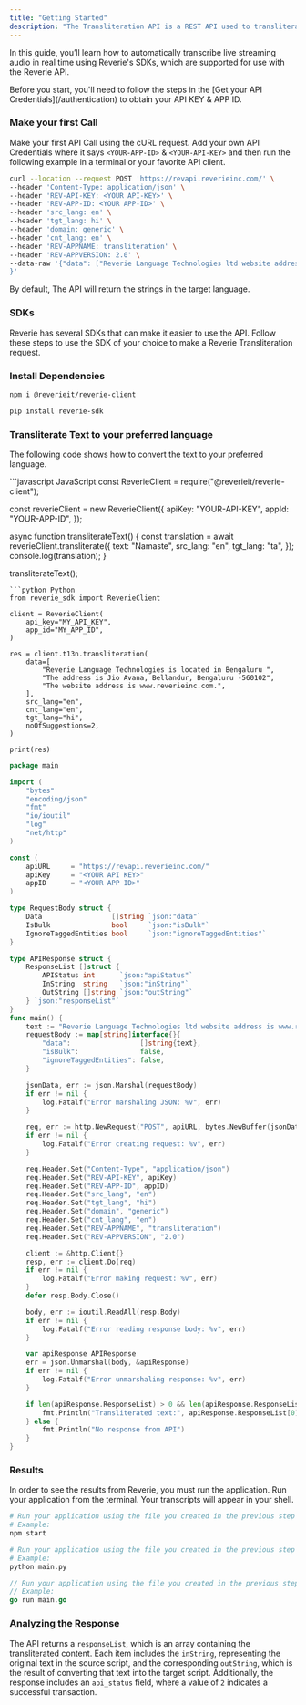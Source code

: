 ```yaml
---
title: "Getting Started"
description: "The Transliteration API is a REST API used to transliterate the content from English to Indic languages and vice-versa. "
---
```



In this guide, you’ll learn how to automatically transcribe live streaming audio in real time using Reverie's SDKs, which are supported for use with the Reverie API.

<Note>
  Before you start, you'll need to follow the steps in the [Get your API
  Credentials](/authentication) to obtain your API KEY & APP ID.
</Note>

### Make your first Call

Make your first API Call using the cURL request. Add your own API Credentials where it says `<YOUR-APP-ID>` & `<YOUR-API-KEY>`
and then run the following example in a terminal or your favorite API client.

```bash
curl --location --request POST 'https://revapi.reverieinc.com/' \
--header 'Content-Type: application/json' \
--header 'REV-API-KEY: <YOUR API-KEY>' \
--header 'REV-APP-ID: <YOUR APP-ID>' \
--header 'src_lang: en' \
--header 'tgt_lang: hi' \
--header 'domain: generic' \
--header 'cnt_lang: en' \
--header 'REV-APPNAME: transliteration' \
--header 'REV-APPVERSION: 2.0' \
--data-raw '{"data": ["Reverie Language Technologies ltd website address is www.reverieinc.com"],
}'
```

By default, The API will return the strings in the target language.

### SDKs

Reverie has several SDKs that can make it easier to use the API.
Follow these steps to use the SDK of your choice to make a Reverie Transliteration request.

### Install Dependencies

<CodeGroup>

```bash JavaScript
npm i @reverieit/reverie-client
```

```bash Python
pip install reverie-sdk
```

</CodeGroup>

### Transliterate Text to your preferred language

The following code shows how to convert the text to your preferred language.

<CodeGroup>
```javascript JavaScript
const ReverieClient = require("@reverieit/reverie-client");

const reverieClient = new ReverieClient({
  apiKey: "YOUR-API-KEY",
  appId: "YOUR-APP-ID",
});

async function transliterateText() {
  const translation = await reverieClient.transliterate({
    text: "Namaste",
    src_lang: "en",
    tgt_lang: "ta",
  });
  console.log(translation);
}

transliterateText();
```
```python Python
from reverie_sdk import ReverieClient

client = ReverieClient(
    api_key="MY_API_KEY",
    app_id="MY_APP_ID",
)

res = client.t13n.transliteration(
    data=[
        "Reverie Language Technologies is located in Bengaluru ",
        "The address is Jio Avana, Bellandur, Bengaluru -560102",
        "The website address is www.reverieinc.com.",
    ],
    src_lang="en",
    cnt_lang="en",
    tgt_lang="hi",
    noOfSuggestions=2,
)

print(res)
```
```go Go
package main

import (
	"bytes"
	"encoding/json"
	"fmt"
	"io/ioutil"
	"log"
	"net/http"
)

const (
	apiURL     = "https://revapi.reverieinc.com/"
	apiKey     = "<YOUR API KEY>"
	appID      = "<YOUR APP ID>"
)

type RequestBody struct {
	Data                 []string `json:"data"`
	IsBulk               bool     `json:"isBulk"`
	IgnoreTaggedEntities bool     `json:"ignoreTaggedEntities"`
}

type APIResponse struct {
	ResponseList []struct {
		APIStatus int      `json:"apiStatus"`
		InString  string   `json:"inString"`
		OutString []string `json:"outString"`
	} `json:"responseList"`
}
func main() {
	text := "Reverie Language Technologies ltd website address is www.reverieinc.com"
	requestBody := map[string]interface{}{
		"data":                 []string{text},
		"isBulk":               false,
		"ignoreTaggedEntities": false,
	}

	jsonData, err := json.Marshal(requestBody)
	if err != nil {
		log.Fatalf("Error marshaling JSON: %v", err)
	}

	req, err := http.NewRequest("POST", apiURL, bytes.NewBuffer(jsonData))
	if err != nil {
		log.Fatalf("Error creating request: %v", err)
	}

	req.Header.Set("Content-Type", "application/json")
	req.Header.Set("REV-API-KEY", apiKey)
	req.Header.Set("REV-APP-ID", appID)
	req.Header.Set("src_lang", "en")
	req.Header.Set("tgt_lang", "hi")
	req.Header.Set("domain", "generic")
	req.Header.Set("cnt_lang", "en")
	req.Header.Set("REV-APPNAME", "transliteration")
	req.Header.Set("REV-APPVERSION", "2.0")

	client := &http.Client{}
	resp, err := client.Do(req)
	if err != nil {
		log.Fatalf("Error making request: %v", err)
	}
	defer resp.Body.Close()

	body, err := ioutil.ReadAll(resp.Body)
	if err != nil {
		log.Fatalf("Error reading response body: %v", err)
	}

	var apiResponse APIResponse
	err = json.Unmarshal(body, &apiResponse)
	if err != nil {
		log.Fatalf("Error unmarshaling response: %v", err)
	}

	if len(apiResponse.ResponseList) > 0 && len(apiResponse.ResponseList[0].OutString) > 0 {
		fmt.Println("Transliterated text:", apiResponse.ResponseList[0].OutString[0])
	} else {
		fmt.Println("No response from API")
	}
}
```
</CodeGroup>

### Results

In order to see the results from Reverie, you must run the application. Run your application from the terminal. Your transcripts will appear in your shell.

<CodeGroup>

```bash JavaScript
# Run your application using the file you created in the previous step
# Example:
npm start
```

```python Python
# Run your application using the file you created in the previous step
# Example:
python main.py
```

```go GoLang
// Run your application using the file you created in the previous step
// Example:
go run main.go
```
</CodeGroup>

### Analyzing the Response

The API returns a `responseList`, which is an array containing the transliterated content. Each item includes the `inString`, representing the original text in the source script, and the corresponding `outString`, which is the result of converting that text into the target script. Additionally, the response includes an `api_status` field, where a value of `2` indicates a successful transaction.

